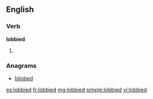 ==English==

===Verb===
'''lobbied'''

# {{past of|lobby}}

===Anagrams===
* [[bilobed#English|bilobed]]

[[es:lobbied]]
[[fr:lobbied]]
[[mg:lobbied]]
[[simple:lobbied]]
[[vi:lobbied]]